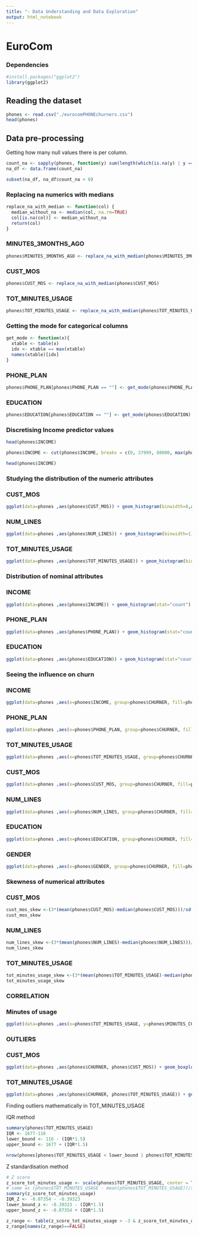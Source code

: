 ```yaml
---
title: "- Data Understanding and Data Exploration"
output: html_notebook
---
```

# EuroCom

### Dependencies
```r
#install.packages("ggplot2")
library(ggplot2)
```

## Reading the dataset

```r
phones <- read.csv("./eurocomPHONEchurners.csv")
head(phones)
```

## Data pre-processing

Getting how many null values there is per column.

```r
count_na <- sapply(phones, function(y) sum(length(which(is.na(y) | y == ""))))
na_df <- data.frame(count_na)

subset(na_df, na_df$count_na > 0)
```
### Replacing na numerics with medians
```r
replace_na_with_median <- function(col) {
  median_without_na <- median(col, na.rm=TRUE)
  col[is.na(col)] <- median_without_na
  return(col)
}
```
### MINUTES_3MONTHS_AGO
```r
phones$MINUTES_3MONTHS_AGO <- replace_na_with_median(phones$MINUTES_3MONTHS_AGO)
```
### CUST_MOS
```r
phones$CUST_MOS <- replace_na_with_median(phones$CUST_MOS)
```
### TOT_MINUTES_USAGE
```r
phones$TOT_MINUTES_USAGE <- replace_na_with_median(phones$TOT_MINUTES_USAGE)
```


### Getting the mode for categorical columns
```r
get_mode <- function(x){
  xtable <- table(x)
  idx <- xtable == max(xtable)
  names(xtable)[idx]
}
```
### PHONE_PLAN
```r
phones$PHONE_PLAN[phones$PHONE_PLAN == ""] <- get_mode(phones$PHONE_PLAN)
```
### EDUCATION
```r
phones$EDUCATION[phones$EDUCATION == ""] <- get_mode(phones$EDUCATION)
```


### Discretising Income predictor values
```r
head(phones$INCOME)
```

```r
phones$INCOME <- cut(phones$INCOME, breaks = c(0, 37999, 88000, max(phones$INCOME)), include.lowest = TRUE, labels = c("Low Income", "Medium Income","High Income"))

head(phones$INCOME)
```

### Studying the distribution of the numeric attributes

### CUST_MOS
```r
ggplot(data=phones ,aes(phones$CUST_MOS)) + geom_histogram(binwidth=8,aes(y = ..density..))  + scale_x_continuous(breaks = seq(0,60,5)) + scale_y_continuous(breaks = seq(0,1000,50)) + labs(x="Customer loyalty(sequential months)" ,y="Number of persons", title="Customer loyalty (+ density)") + geom_density()
```
### NUM_LINES
```r
ggplot(data=phones ,aes(phones$NUM_LINES)) + geom_histogram(binwidth=1) + scale_x_continuous(breaks = 0:3) + labs(x="Number of lines" ,y="Number of persons")
```
### TOT_MINUTES_USAGE
```r
ggplot(data=phones ,aes(phones$TOT_MINUTES_USAGE)) + geom_histogram(bins = 30, aes(y = ..density..)) +  scale_x_continuous(breaks = seq(0, 30000, 3000)) + labs(x="Total minutes usage" ,y="Number of persons (density)") + geom_density()
```

### Distribution of nominal attributes

### INCOME
```r
ggplot(data=phones ,aes(phones$INCOME)) + geom_histogram(stat="count") + labs(x="Income" ,y="Number of persons")
```
### PHONE_PLAN
```r
ggplot(data=phones ,aes(phones$PHONE_PLAN)) + geom_histogram(stat="count") + labs(x="Phone plan" ,y="Number of persons")
```
### EDUCATION
```r
ggplot(data=phones ,aes(phones$EDUCATION)) + geom_histogram(stat="count")   + labs(x="Education" ,y="Number of persons")
```
### Seeing the influence on churn
### INCOME
```r
ggplot(data=phones ,aes(x=phones$INCOME, group=phones$CHURNER, fill=phones$CHURNER)) + geom_histogram(stat="count") + theme_bw()   + labs(x="Income" ,y="Number of persons", title="Looking for disproportions in Churning rates", fill="Churner")
```
### PHONE_PLAN
```r
ggplot(data=phones ,aes(x=phones$PHONE_PLAN, group=phones$CHURNER, fill=phones$CHURNER)) + geom_histogram(stat="count") + theme_bw()   + labs(x="Phone plan" ,y="Number of persons", title="Looking for disproportions in Churning rates", fill="Churner")
```

### TOT_MINUTES_USAGE
```r
ggplot(data=phones ,aes(x=phones$TOT_MINUTES_USAGE, group=phones$CHURNER, fill=phones$CHURNER)) + geom_histogram(bins = 5) +  scale_x_continuous(breaks = seq(0, 30000, 5000))  + labs(x="Total minutes usage" ,y="Number of persons", title="Looking for disproportions in Churning rates", fill="Churner")
```

### CUST_MOS
```r
ggplot(data=phones ,aes(x=phones$CUST_MOS, group=phones$CHURNER, fill=phones$CHURNER)) + geom_histogram(binwidth=5) + scale_x_continuous(breaks = seq(0,50,5))   + labs(x="Customer loyalty (sequential months)" ,y="Number of persons", title="Looking for disproportions in Churning rates", fill="Churner")
```
### NUM_LINES
```r
ggplot(data=phones ,aes(x=phones$NUM_LINES, group=phones$CHURNER, fill=phones$CHURNER)) + geom_histogram(binwidth=1, position="dodge") + scale_x_continuous(breaks = 0:3)   + labs(x="Number of lines" ,y="Number of persons", title="Looking for disproportions in Churning rates", fill="Churner")
```
### EDUCATION
```r
ggplot(data=phones ,aes(x=phones$EDUCATION, group=phones$CHURNER, fill=phones$CHURNER)) + geom_histogram(stat="count")  + labs(x="Education" ,y="Number of persons", title="Looking for disproportions in Churning rates", fill="Churner")
```
### GENDER
```r
ggplot(data=phones ,aes(x=phones$GENDER, group=phones$CHURNER, fill=phones$CHURNER)) + geom_histogram(stat="count", position="dodge")  + labs(x="Gender" ,y="Number of persons", title="Looking for disproportions in Churning rates", fill="Churner")
```

### Skewness of numerical attributes
### CUST_MOS
```r
cust_mos_skew <-(3*(mean(phones$CUST_MOS)-median(phones$CUST_MOS)))/sd(phones$CUST_MOS)
cust_mos_skew
```
### NUM_LINES
```r
num_lines_skew <-(3*(mean(phones$NUM_LINES)-median(phones$NUM_LINES)))/sd(phones$NUM_LINES)
num_lines_skew
```
### TOT_MINUTES_USAGE
```r
tot_minutes_usage_skew <-(3*(mean(phones$TOT_MINUTES_USAGE)-median(phones$TOT_MINUTES_USAGE)))/sd(phones$TOT_MINUTES_USAGE)
tot_minutes_usage_skew
```

### CORRELATION
### Minutes of usage
```r
ggplot(data=phones ,aes(x=phones$TOT_MINUTES_USAGE, y=phones$MINUTES_CURR_MONTH + phones$MINUTES_PREV_MONTH + phones$MINUTES_3MONTHS_AGO)) + geom_point() + labs(x="Total minutes usage" ,y="Addition of minutes current month, last month, 3 months ago", title="Correlation between minutes of usage")
```

### OUTLIERS

### CUST_MOS
```r
ggplot(data=phones ,aes(phones$CHURNER, phones$CUST_MOS)) + geom_boxplot() + labs(x="Churner" ,y="Customer loyalty")
```
### TOT_MINUTES_USAGE
```r
ggplot(data=phones ,aes(phones$CHURNER, phones$TOT_MINUTES_USAGE)) + geom_boxplot() + labs(x="Churner" ,y="Total minutes of usage")
```
Finding outliers mathematically in TOT_MINUTES_USAGE

IQR method
```r
summary(phones$TOT_MINUTES_USAGE)
IQR <- 1677-116
lower_bound <- 116 - (IQR*1.5)
upper_bound <- 1677 + (IQR*1.5)

nrow(phones[phones$TOT_MINUTES_USAGE < lower_bound | phones$TOT_MINUTES_USAGE > upper_bound,])
```
Z standardisation method
```r
# Z score
z_score_tot_minutes_usage <- scale(phones$TOT_MINUTES_USAGE, center = TRUE, scale = TRUE)
# same as (phones$TOT_MINUTES_USAGE - mean(phones$TOT_MINUTES_USAGE))/sd(phones$TOT_MINUTES_USAGE)
summary(z_score_tot_minutes_usage)
IQR_Z <- -0.07354 - -0.39323
lower_bound_z <- -0.39323 - (IQR*1.5)
upper_bound_z <- -0.07354 + (IQR*1.5)

z_range <- table(z_score_tot_minutes_usage > -3 & z_score_tot_minutes_usage < 3)
z_range[names(z_range)==FALSE]

```

